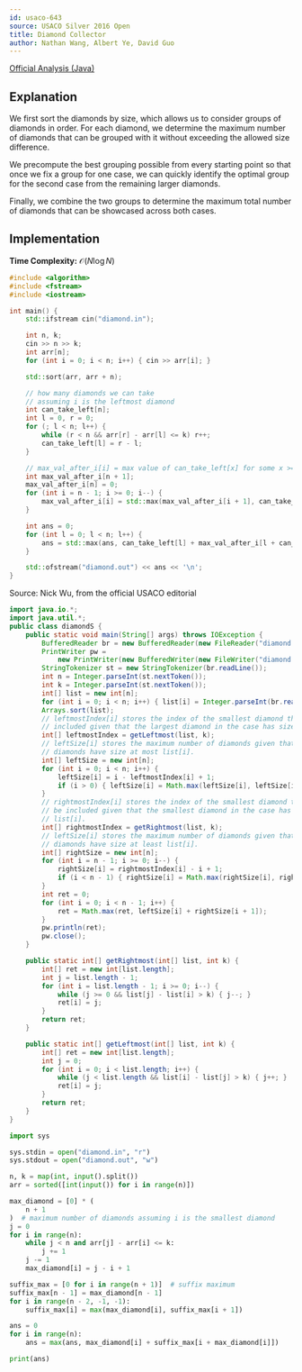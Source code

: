 ```yaml
---
id: usaco-643
source: USACO Silver 2016 Open
title: Diamond Collector
author: Nathan Wang, Albert Ye, David Guo
---
```


[Official Analysis (Java)](http://www.usaco.org/current/data/sol_diamond_silver_open16.html)

## Explanation

We first sort the diamonds by size, which allows us to consider groups of diamonds in order. For each diamond, we determine the maximum number of diamonds that can be grouped with it without exceeding the allowed size difference.

We precompute the best grouping possible from every starting point so that once we fix a group for one case, we can quickly identify the optimal group for the second case from the remaining larger diamonds.

Finally, we combine the two groups to determine the maximum total number of diamonds that can be showcased across both cases.

## Implementation

**Time Complexity:** $\mathcal{O} (N \log{N})$

<LanguageSection>
<CPPSection>

```cpp
#include <algorithm>
#include <fstream>
#include <iostream>

int main() {
	std::ifstream cin("diamond.in");

	int n, k;
	cin >> n >> k;
	int arr[n];
	for (int i = 0; i < n; i++) { cin >> arr[i]; }

	std::sort(arr, arr + n);

	// how many diamonds we can take
	// assuming i is the leftmost diamond
	int can_take_left[n];
	int l = 0, r = 0;
	for (; l < n; l++) {
		while (r < n && arr[r] - arr[l] <= k) r++;
		can_take_left[l] = r - l;
	}

	// max_val_after_i[i] = max value of can_take_left[x] for some x >= i.
	int max_val_after_i[n + 1];
	max_val_after_i[n] = 0;
	for (int i = n - 1; i >= 0; i--) {
		max_val_after_i[i] = std::max(max_val_after_i[i + 1], can_take_left[i]);
	}

	int ans = 0;
	for (int l = 0; l < n; l++) {
		ans = std::max(ans, can_take_left[l] + max_val_after_i[l + can_take_left[l]]);
	}

	std::ofstream("diamond.out") << ans << '\n';
}
```

</CPPSection>
<JavaSection>

Source: Nick Wu, from the official USACO editorial

```java
import java.io.*;
import java.util.*;
public class diamondS {
	public static void main(String[] args) throws IOException {
		BufferedReader br = new BufferedReader(new FileReader("diamond.in"));
		PrintWriter pw =
		    new PrintWriter(new BufferedWriter(new FileWriter("diamond.out")));
		StringTokenizer st = new StringTokenizer(br.readLine());
		int n = Integer.parseInt(st.nextToken());
		int k = Integer.parseInt(st.nextToken());
		int[] list = new int[n];
		for (int i = 0; i < n; i++) { list[i] = Integer.parseInt(br.readLine()); }
		Arrays.sort(list);
		// leftmostIndex[i] stores the index of the smallest diamond that can be
		// included given that the largest diamond in the case has size list[i].
		int[] leftmostIndex = getLeftmost(list, k);
		// leftSize[i] stores the maximum number of diamonds given that all
		// diamonds have size at most list[i].
		int[] leftSize = new int[n];
		for (int i = 0; i < n; i++) {
			leftSize[i] = i - leftmostIndex[i] + 1;
			if (i > 0) { leftSize[i] = Math.max(leftSize[i], leftSize[i - 1]); }
		}
		// rightmostIndex[i] stores the index of the smallest diamond that can
		// be included given that the smallest diamond in the case has size
		// list[i].
		int[] rightmostIndex = getRightmost(list, k);
		// leftSize[i] stores the maximum number of diamonds given that all
		// diamonds have size at least list[i].
		int[] rightSize = new int[n];
		for (int i = n - 1; i >= 0; i--) {
			rightSize[i] = rightmostIndex[i] - i + 1;
			if (i < n - 1) { rightSize[i] = Math.max(rightSize[i], rightSize[i + 1]); }
		}
		int ret = 0;
		for (int i = 0; i < n - 1; i++) {
			ret = Math.max(ret, leftSize[i] + rightSize[i + 1]);
		}
		pw.println(ret);
		pw.close();
	}

	public static int[] getRightmost(int[] list, int k) {
		int[] ret = new int[list.length];
		int j = list.length - 1;
		for (int i = list.length - 1; i >= 0; i--) {
			while (j >= 0 && list[j] - list[i] > k) { j--; }
			ret[i] = j;
		}
		return ret;
	}

	public static int[] getLeftmost(int[] list, int k) {
		int[] ret = new int[list.length];
		int j = 0;
		for (int i = 0; i < list.length; i++) {
			while (j < list.length && list[i] - list[j] > k) { j++; }
			ret[i] = j;
		}
		return ret;
	}
}
```

</JavaSection>
<PySection>

```py
import sys

sys.stdin = open("diamond.in", "r")
sys.stdout = open("diamond.out", "w")

n, k = map(int, input().split())
arr = sorted([int(input()) for i in range(n)])

max_diamond = [0] * (
	n + 1
)  # maximum number of diamonds assuming i is the smallest diamond
j = 0
for i in range(n):
	while j < n and arr[j] - arr[i] <= k:
		j += 1
	j -= 1
	max_diamond[i] = j - i + 1

suffix_max = [0 for i in range(n + 1)]  # suffix maximum
suffix_max[n - 1] = max_diamond[n - 1]
for i in range(n - 2, -1, -1):
	suffix_max[i] = max(max_diamond[i], suffix_max[i + 1])

ans = 0
for i in range(n):
	ans = max(ans, max_diamond[i] + suffix_max[i + max_diamond[i]])

print(ans)
```

</PySection>
</LanguageSection>
